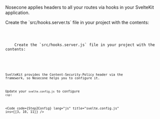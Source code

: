 

Nosecone applies headers to all your routes via hooks in your SvelteKit
application.

<SelectableContent client:load syncKey="language" frameworkSwitcher>
  <div slot="TS" slotIdx="1">
    Create the `src/hooks.server.ts` file in your project with the contents:
    <Code code={Step2HooksTS} lang="ts" title="src/hooks.server.ts" />
  </div>
  <div slot="JS" slotIdx="2">
    Create the `src/hooks.server.js` file in your project with the contents:
    <Code code={Step2HooksJS} lang="js" title="src/hooks.server.js" />
  </div>
</SelectableContent>

SvelteKit provides the Content-Security-Policy header via the framework, so
Nosecone helps you to configure it.

Update your `svelte.config.js` to configure `csp`:

<Code code={Step2Config} lang="js" title="svelte.config.js" ins={[3, 10, 11]} />
